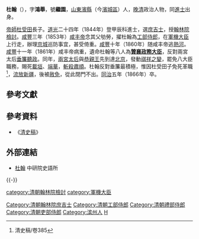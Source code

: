 {{顧命八大臣}}
'''杜翰'''（{{bd|1806年||1866年||Du杜}}），字'''鴻舉'''，號'''繼園'''，[[山東|山東]][[濱縣|濱縣]]（今[[濱城區|濱城區]]）人，[[晚清|晚清]]政治人物，同[[進士|進士]]出身。

[[帝師|帝師]][[杜受田|杜受田]]長子。[[道光|道光]]二十四年（1844年）登甲辰科進士，選[[庶吉士|庶吉士]]，授[[翰林院檢討|翰林院檢討]]。[[咸丰_(年号)|咸豐]]三年（1853年）[[咸丰帝|咸丰帝]]念其父劬勞，擢杜翰為[[工部侍郎|工部侍郎]]，在[[軍機大臣|軍機大臣]]上行走，辦理[[京城|京城]]巡防事宜，甚受倚重。[[咸丰_(年号)|咸豐]]十年（1860年）随咸丰帝逃[[熱河|熱河]]。[[咸丰_(年号)|咸豐]]十一年（1861年）咸丰帝病重，遺命杜翰等八人為'''[[顧命八大臣|贊襄政務大臣]]'''，反對兩宮太后[[垂簾聽政|垂簾聽政]]。同年，[[兩宮太后|兩宮太后]]與[[恭親王|恭親王]]先到達[[北京|北京]]，發動[[祺祥之變|祺祥之變]]，罷免八大臣職務，賜死[[載垣|載垣]]、[[端華|端華]]，[[斬殺|斬殺]][[肅順|肅順]]。杜翰反對垂簾最積極，惟因杜受田子免死革職<ref>清史稿/卷385</ref>，[[流放|流放]][[新疆|新疆]]，後被[[赦免|赦免]]，從此閉門不出。[[同治|同治]]五年（1866年）卒。

== 參考文獻 ==
{{Reflist}}
==參考資料==
* 《[[清史稿|清史稿]]》

==外部連結==
*[http://archive.ihp.sinica.edu.tw/ttscgi/ttsquery?0:0:mctauac:TM%3D%A7%F9%BF%AB 杜翰] {{Wayback|url=http://archive.ihp.sinica.edu.tw/ttscgi/ttsquery?0:0:mctauac:TM%3D%A7%F9%BF%AB |date=20200415215733 }} 中研院史語所

{{-}}
{{道光二十四年甲辰科殿试金榜}}

{{Authority control}}
{{DEFAULTSORT:Du杜}}
[[Category:清朝翰林院庶吉士|Category:清朝翰林院庶吉士]]
[[category:清朝翰林院檢討|category:清朝翰林院檢討]]
[[Category:清朝工部侍郎|Category:清朝工部侍郎]]
[[Category:清朝禮部侍郎|Category:清朝禮部侍郎]]
[[Category:清朝吏部侍郎|Category:清朝吏部侍郎]]
[[category:軍機大臣|category:軍機大臣]]
[[Category:滨州人|Category:滨州人]]
[[Category:杜姓|H]]